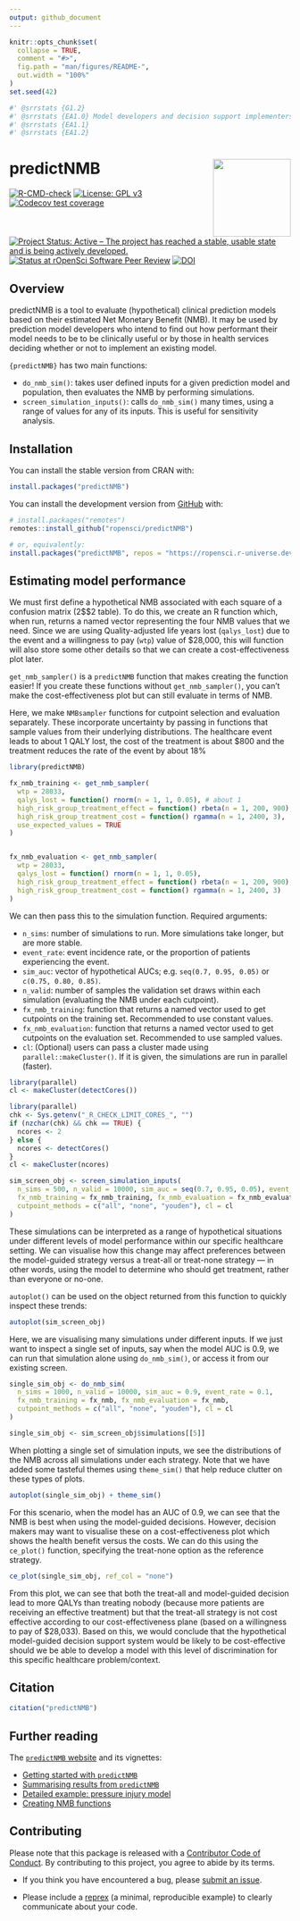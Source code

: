 ```yaml
---
output: github_document
---
```


<!-- README.md is generated from README.Rmd. Please edit that file -->

```r
knitr::opts_chunk$set(
  collapse = TRUE,
  comment = "#>",
  fig.path = "man/figures/README-",
  out.width = "100%"
)
set.seed(42)
```

```r
#' @srrstats {G1.2}
#' @srrstats {EA1.0} Model developers and decision support implementers
#' @srrstats {EA1.1}
#' @srrstats {EA1.2}
```


# predictNMB <a href='https://docs.ropensci.org/predictNMB/'><img src='man/figures/logo.png' align="right" height="139" /></a>

<!-- badges: start -->
[![R-CMD-check](https://github.com/ropensci/predictNMB/workflows/R-CMD-check/badge.svg)](https://github.com/ropensci/predictNMB/actions)
[![License: GPL v3](https://img.shields.io/badge/License-GPLv3-blue.svg)](https://www.gnu.org/licenses/gpl-3.0)
[![Codecov test coverage](https://codecov.io/gh/ropensci/predictNMB/branch/master/graph/badge.svg)](https://app.codecov.io/gh/ropensci/predictNMB?branch=master)
[![Project Status: Active – The project has reached a stable, usable state and is being actively developed.](https://www.repostatus.org/badges/latest/active.svg)](https://www.repostatus.org/#active)
[![Status at rOpenSci Software Peer Review](https://badges.ropensci.org/566_status.svg)](https://github.com/ropensci/software-review/issues/566)
[![DOI](https://joss.theoj.org/papers/10.21105/joss.05328/status.svg)](https://doi.org/10.21105/joss.05328)
<!-- badges: end -->

## Overview

predictNMB is a tool to evaluate (hypothetical) clinical prediction models based on their estimated Net Monetary Benefit (NMB). It may be used by prediction model developers who intend to find out how performant their model needs to be to be clinically useful or by those in health services deciding whether or not to implement an existing model.

`{predictNMB}` has two main functions: 

- `do_nmb_sim()`: takes user defined inputs for a given prediction model and population, then evaluates the NMB by performing simulations.
- `screen_simulation_inputs()`: calls `do_nmb_sim()` many times, using a range of values for any of its inputs. This is useful for sensitivity analysis.

## Installation

You can install the stable version from CRAN with:

``` r
install.packages("predictNMB")
```

You can install the development version from [GitHub](https://github.com/) with:

``` r
# install.packages("remotes")
remotes::install_github("ropensci/predictNMB")

# or, equivalently:
install.packages("predictNMB", repos = "https://ropensci.r-universe.dev")
```

## Estimating model performance

We must first define a hypothetical NMB associated with each square of a confusion matrix (2$\times$2 table). To do this, we create an R function which, when run, returns a named vector representing the four NMB values that we need. Since we are using Quality-adjusted life years lost (`qalys_lost`) due to the event and a willingness to pay (`wtp`) value of \$28,000, this will function will also store some other details so that we can create a cost-effectiveness plot later.

`get_nmb_sampler()` is a `predictNMB` function that makes creating the function easier! If you create these functions without `get_nmb_sampler()`, you can't make the cost-effectiveness plot but can still evaluate in terms of NMB.

Here, we make `NMBsampler` functions for cutpoint selection and evaluation separately. These incorporate uncertainty by passing in functions that sample values from their underlying distributions. The healthcare event leads to about 1 QALY lost, the cost of the treatment is about \$800 and the treatment reduces the rate of the event by about 18%

```r
library(predictNMB)

fx_nmb_training <- get_nmb_sampler(
  wtp = 28033,
  qalys_lost = function() rnorm(n = 1, 1, 0.05), # about 1
  high_risk_group_treatment_effect = function() rbeta(n = 1, 200, 900), # about 0.11
  high_risk_group_treatment_cost = function() rgamma(n = 1, 2400, 3),   # about $800
  use_expected_values = TRUE
)


fx_nmb_evaluation <- get_nmb_sampler(
  wtp = 28033,
  qalys_lost = function() rnorm(n = 1, 1, 0.05),
  high_risk_group_treatment_effect = function() rbeta(n = 1, 200, 900),
  high_risk_group_treatment_cost = function() rgamma(n = 1, 2400, 3)
)
```

We can then pass this to the simulation function.
Required arguments:

- `n_sims`: number of simulations to run. More simulations take longer, but are more stable.
- `event_rate`: event incidence rate, or the proportion of patients experiencing the event.
- `sim_auc`: vector of hypothetical AUCs; e.g. `seq(0.7, 0.95, 0.05)` or `c(0.75, 0.80, 0.85)`.
- `n_valid`: number of samples the validation set draws within each simulation (evaluating the NMB under each cutpoint).
- `fx_nmb_training`: function that returns a named vector used to get cutpoints on the training set. Recommended to use constant values.
- `fx_nmb_evaluation`: function that returns a named vector used to get cutpoints on the evaluation set. Recommended to use sampled values.
- `cl`: (Optional) users can pass a cluster made using `parallel::makeCluster()`. If it is given, the simulations are run in parallel (faster).

```r
library(parallel)
cl <- makeCluster(detectCores())
```

```r
library(parallel)
chk <- Sys.getenv("_R_CHECK_LIMIT_CORES_", "")
if (nzchar(chk) && chk == TRUE) {
  ncores <- 2
} else {
  ncores <- detectCores()
}
cl <- makeCluster(ncores)
```

```r
sim_screen_obj <- screen_simulation_inputs(
  n_sims = 500, n_valid = 10000, sim_auc = seq(0.7, 0.95, 0.05), event_rate = 0.05,
  fx_nmb_training = fx_nmb_training, fx_nmb_evaluation = fx_nmb_evaluation,
  cutpoint_methods = c("all", "none", "youden"), cl = cl
)
```

These simulations can be interpreted as a range of hypothetical situations under different levels of model performance within our specific healthcare setting. We can visualise how this change may affect preferences between the model-guided strategy versus a treat-all or treat-none strategy — in other words, using the model to determine who should get treatment, rather than everyone or no-one.

`autoplot()` can be used on the object returned from this function to quickly inspect these trends:

```r
autoplot(sim_screen_obj)
```

Here, we are visualising many simulations under different inputs. If we just want to inspect a single set of inputs, say when the model AUC is 0.9, we can run that simulation alone using `do_nmb_sim()`, or access it from our existing screen.

```r
single_sim_obj <- do_nmb_sim(
  n_sims = 1000, n_valid = 10000, sim_auc = 0.9, event_rate = 0.1,
  fx_nmb_training = fx_nmb, fx_nmb_evaluation = fx_nmb,
  cutpoint_methods = c("all", "none", "youden"), cl = cl
)
```

```r
single_sim_obj <- sim_screen_obj$simulations[[5]]
```

When plotting a single set of simulation inputs, we see the distributions of the NMB across all simulations under each strategy. Note that we have added some tasteful themes using `theme_sim()` that help reduce clutter on these types of plots.

```r
autoplot(single_sim_obj) + theme_sim()
```

For this scenario, when the model has an AUC of 0.9, we can see that the NMB is best when using the model-guided decisions. However, decision makers may want to visualise these on a cost-effectiveness plot which shows the health benefit versus the costs. We can do this using the `ce_plot()` function, specifying the treat-none option as the reference strategy.

```r
ce_plot(single_sim_obj, ref_col = "none")
```

From this plot, we can see that both the treat-all and model-guided decision lead to more QALYs than treating nobody (because more patients are receiving an effective treatment) but that the treat-all strategy is not cost effective according to our cost-effectiveness plane (based on a willingness to pay of \$28,033). Based on this, we would conclude that the hypothetical model-guided decision support system would be likely to be cost-effective should we be able to develop a model with this level of discrimination for this specific healthcare problem/context.

## Citation

```r
citation("predictNMB")
```


## Further reading

The [`predictNMB` website](https://docs.ropensci.org/predictNMB/) and its vignettes:

- [Getting started with `predictNMB`](https://docs.ropensci.org/predictNMB/articles/predictNMB.html)
- [Summarising results from `predictNMB`](https://docs.ropensci.org/predictNMB/articles/summarising-results-with-predictNMB.html)
- [Detailed example: pressure injury model](https://docs.ropensci.org/predictNMB/articles/detailed-example.html)
- [Creating NMB functions](https://docs.ropensci.org/predictNMB/articles/creating-nmb-functions.html)

## Contributing

Please note that this package is released with a [Contributor Code of
Conduct](https://ropensci.org/code-of-conduct/). By contributing to this
project, you agree to abide by its terms.

- If you think you have encountered a bug, please [submit an
  issue](https://github.com/ropensci/predictNMB).

- Please include a
  [reprex](https://reprex.tidyverse.org/articles/articles/learn-reprex.html)
  (a minimal, reproducible example) to clearly communicate about your
  code.
